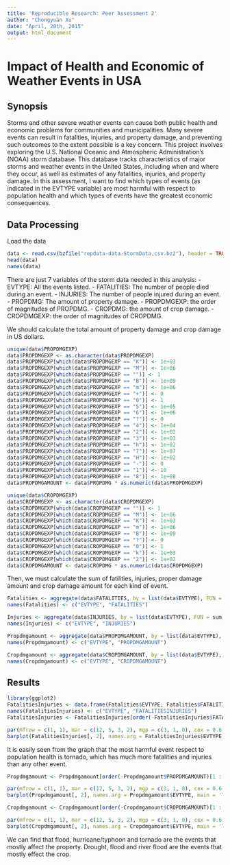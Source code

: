 ```yaml
---
title: 'Reproducible Research: Peer Assessment 2'
author: "Chongyuan Xu"
date: "April, 20th, 2015"
output: html_document
---
```


# Impact of Health and Economic of Weather Events in USA

## Synopsis

Storms and other severe weather events can cause both public health and economic problems for communities and municipalities. Many severe events can result in fatalities, injuries, and property damage, and preventing such outcomes to the extent possible is a key concern. This project involves exploring the U.S. National Oceanic and Atmospheric Administration's (NOAA) storm database. This database tracks characteristics of major storms and weather events in the United States, including when and where they occur, as well as estimates of any fatalities, injuries, and property damage. In this assessment, I want to find which types of events (as indicated in the EVTYPE variable) are most harmful with respect to population health and which types of events have the greatest economic consequences. 

## Data Processing

Load the data

```r
data <- read.csv(bzfile("repdata-data-StormData.csv.bz2"), header = TRUE, stringsAsFactors = FALSE)
head(data)
names(data)
```

There are just 7 variables of the storm data needed in this analysis: 
- EVTYPE: All the events listed.
- FATALITIES: The number of people died during an event.
- INJURIES: The number of people injured during an event.
- PROPDMG: The amount of property damage.
- PROPDMGEXP: the order of magnitudes of PROPDMG.
- CROPDMG: the amount of crop damage.
- CROPDMGEXP: the order of magnitudes of CROPDMG.

We should calculate the total amount of property damage and crop damage in US dollars.

```r
unique(data$PROPDMGEXP)
data$PROPDMGEXP <- as.character(data$PROPDMGEXP)
data$PROPDMGEXP[which(data$PROPDMGEXP == "K")] <- 1e+03
data$PROPDMGEXP[which(data$PROPDMGEXP == "M")] <- 1e+06
data$PROPDMGEXP[which(data$PROPDMGEXP == "")] <- 1
data$PROPDMGEXP[which(data$PROPDMGEXP == "B")] <- 1e+09
data$PROPDMGEXP[which(data$PROPDMGEXP == "m")] <- 1e+06
data$PROPDMGEXP[which(data$PROPDMGEXP == "+")] <- 0
data$PROPDMGEXP[which(data$PROPDMGEXP == "0")] <- 1
data$PROPDMGEXP[which(data$PROPDMGEXP == "5")] <- 1e+05
data$PROPDMGEXP[which(data$PROPDMGEXP == "6")] <- 1e+06
data$PROPDMGEXP[which(data$PROPDMGEXP == "?")] <- 0
data$PROPDMGEXP[which(data$PROPDMGEXP == "4")] <- 1e+04
data$PROPDMGEXP[which(data$PROPDMGEXP == "2")] <- 1e+02
data$PROPDMGEXP[which(data$PROPDMGEXP == "3")] <- 1e+03
data$PROPDMGEXP[which(data$PROPDMGEXP == "h")] <- 1e+02
data$PROPDMGEXP[which(data$PROPDMGEXP == "7")] <- 1e+07
data$PROPDMGEXP[which(data$PROPDMGEXP == "H")] <- 1e+02
data$PROPDMGEXP[which(data$PROPDMGEXP == "-")] <- 0
data$PROPDMGEXP[which(data$PROPDMGEXP == "1")] <- 10
data$PROPDMGEXP[which(data$PROPDMGEXP == "8")] <- 1e+08
data$PROPDMGAMOUNT <- data$PROPDMG * as.numeric(data$PROPDMGEXP)
```

```r
unique(data$CROPDMGEXP)
data$CROPDMGEXP <- as.character(data$CROPDMGEXP)
data$CROPDMGEXP[which(data$CROPDMGEXP == "")] <- 1
data$CROPDMGEXP[which(data$CROPDMGEXP == "M")] <- 1e+06
data$CROPDMGEXP[which(data$CROPDMGEXP == "K")] <- 1e+03
data$CROPDMGEXP[which(data$CROPDMGEXP == "m")] <- 1e+06
data$CROPDMGEXP[which(data$CROPDMGEXP == "B")] <- 1e+09
data$CROPDMGEXP[which(data$CROPDMGEXP == "?")] <- 0
data$CROPDMGEXP[which(data$CROPDMGEXP == "0")] <- 1
data$CROPDMGEXP[which(data$CROPDMGEXP == "k")] <- 1e+03
data$CROPDMGEXP[which(data$CROPDMGEXP == "2")] <- 1e+02
data$CROPDMGAMOUNT <- data$CROPDMG * as.numeric(data$CROPDMGEXP)
```

Then, we must calculate the sum of fatilities, injuries, proper damage amount and crop damage amount for each kind of event. 

```r
Fatalities <- aggregate(data$FATALITIES, by = list(data$EVTYPE), FUN = sum)
names(Fatalities) <- c("EVTYPE", "FATALITIES")

Injuries <- aggregate(data$INJURIES, by = list(data$EVTYPE), FUN = sum)
names(Injuries) <- c("EVTYPE", "INJURIES")

Propdmgamount <- aggregate(data$PROPDMGAMOUNT, by = list(data$EVTYPE), FUN = sum)
names(Propdmgamount) <- c("EVTYPE", "PROPDMGAMOUNT")

Cropdmgamount <- aggregate(data$CROPDMGAMOUNT, by = list(data$EVTYPE), FUN = sum)
names(Cropdmgamount) <- c("EVTYPE", "CROPDMGAMOUNT")
```

## Results

```r
library(ggplot2)
FatalitiesInjuries <- data.frame(Fatalities$EVTYPE, Fatalities$FATALITIES + Injuries$INJURIES)
names(FatalitiesInjuries) <- c("EVTYPE", "FATALITIESINJURIES")
FatalitiesInjuries <- FatalitiesInjuries[order(-FatalitiesInjuries$FATALITIESINJURIES)[1 : 10], ]

par(mfrow = c(1, 1), mar = c(12, 5, 3, 2), mgp = c(3, 1, 0), cex = 0.6, las = 3)
barplot(FatalitiesInjuries[, 2], names.arg = FatalitiesInjuries$EVTYPE, main = 'Top 10 Events for Fatalities and Injuries', ylab = "Sum of Fatalities and Injuries")
```

It is easily seen from the graph that the most harmful event respect to population health is tornado, which has much more fatalities and injuries than any other event. 

```r
Propdmgamount <- Propdmgamount[order(-Propdmgamount$PROPDMGAMOUNT)[1 : 10], ]

par(mfrow = c(1, 1), mar = c(12, 5, 3, 2), mgp = c(3, 1, 0), cex = 0.6, las = 3)
barplot(Propdmgamount[, 2], names.arg = Propdmgamount$EVTYPE, main = 'Top 10 Events for Property Consequences', ylab = "Sum of Property Damage")

Cropdmgamount <- Cropdmgamount[order(-Cropdmgamount$CROPDMGAMOUNT)[1 : 10], ]

par(mfrow = c(1, 1), mar = c(12, 5, 3, 2), mgp = c(3, 1, 0), cex = 0.6, las = 3)
barplot(Cropdmgamount[, 2], names.arg = Cropdmgamount$EVTYPE, main = 'Top 10 Events for Crop Consequences', ylab = "Sum of Crop Damage")
```

We can find that flood, hurricane/typhoon and tornado are the events that mostly affect the property. Drought, flood and river flood are the events that mostly effect the crop. 